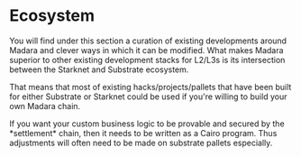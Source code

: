 
# Ecosystem

You will find under this section a curation of existing developments around Madara and clever ways in which it can be modified.
What makes Madara superior to other existing development stacks for L2/L3s is its intersection between the Starknet and Substrate ecosystem.

That means that most of existing hacks/projects/pallets that have been built for either Substrate or Starknet could be used if you're willing to build your own Madara chain.

<Callout type="warning" emoji="⚠️">
  If you want your custom business logic to be provable and secured by the *settlement* chain, then it needs to be written as a Cairo program.
  Thus adjustments will often need to be made on substrate pallets especially.
</Callout>
